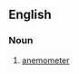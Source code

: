 ==English==

===Noun===
{{wikipedia|lang=it}}
{{it-noun|anemometr|m|o|i}}

#{{meteorology|lang=it}} [[anemometer]]